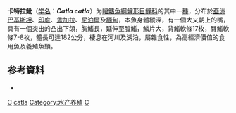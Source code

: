 {{Speciesbox
| taxon = Catla catla
| status = LC
| status_system = IUCN3.1
| binomial_authority = [[弗朗西斯·布坎南-漢密爾頓|Hamilton]], 1822
| synonyms = *''Catla buchanani''<br /><small>Valenciennes, 1844</small>
*''Cyprinus abramioides''<br /><small>Sykes, 1839</small>
*''Cyprinus catla''<br /><small>Hamilton, 1822</small>
*''Gibelion catla''<br /><small>Hamilton, 1822</small>-49''
*''Hypselobarbus abramioides''<br /><small>Sykes, 1839</small>
}}

'''卡特拉魮'''（[[学名|学名]]：'''''Catla catla'''''）为[[輻鰭魚綱|輻鰭魚綱]][[鯉形目|鯉形目]][[鲤科|鲤科]]的其中一[[種|種]]，分布於[[亞洲|亞洲]][[巴基斯坦|巴基斯坦]]、[[印度|印度]]、[[孟加拉|孟加拉]]、[[尼泊爾|尼泊爾]]及[[緬甸|緬甸]]，本魚身體縱深，有一個大又朝上的嘴，具有一個突出的凸出下頜，胸鰭長，延伸至腹鰭，鱗片大，背鰭軟條17枚，臀鰭軟條7-8枚，體長可達182公分，棲息在河川及湖泊，屬雜食性，為高經濟價值的食用魚及養殖魚類。

==参考資料==
*{{FishBase_species|genus=Catla|species=catla|year=2011|month=12}}

{{鯉形目小作品}}
{{taxonbar}}
[[Category:食用魚|C]]
[[Category:卡特拉魮屬|catla]]
[[Category:水产养殖|Category:水产养殖]]
[[Category:1822年描述的魚類|C]]